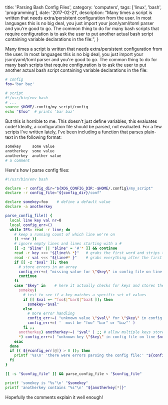 
  title: 'Parsing Bash Config Files',
  category: 'computers',
  tags: ['linux', 'bash', 'programming'],
  date: '2017-02-21',
  description: "Many times a script is written that needs extra/persistent configuration from the user. In most languages this is no big deal, you just import your json/yaml/toml parser and you're good to go. The common thing to do for many bash scripts that require configuration is to ask the user to put another actual bash script containing variable declarations in the file:",
}


Many times a script is written that needs extra/persistent configuration from the user. In most languages this is no big deal, you just import your json/yaml/toml parser and you're good to go. The common thing to do for many bash scripts that require configuration is to ask the user to put another actual bash script containing variable declarations in the file:

```bash
# config
foo='bar baz'

# script
#!/usr/bin/env bash
# ...
source $HOME/.config/my_script/config
echo "$foo"  # prints 'bar baz'
```

But this is horrible to me. This doesn't just define variables, this evaluates code! Ideally, a configuration file should be parsed, not evaluated. For a few scripts I've written lately, I've been including a function that parses plain-text in the following format:

```bash
somekey     some value
anotherkey  some value
anotherkey  another value
# a comment
```

Here's how I parse config files:

```bash
#!/usr/bin/env bash

declare -r config_dir="${XDG_CONFIG_DIR:-$HOME/.config}/my_script"
declare -r config_file="${config_dir}/conf"

declare somekey=foo    # define a default value
declare -a anotherkey

parse_config_file() {
  local line key val nr=0
  local config_err=()
  while IFS= read -r line; do
    # keep a running count of which line we're on
    (( ++nr ))
    # ignore empty lines and lines starting with a #
    [[ -z "$line" || "$line" = '#'* ]] && continue
    read -r key <<< "${line%% *}"   # grabs the first word and strips trailing whitespace
    read -r val <<< "${line#* }"    # grabs everything after the first word and strips trailing whitespace
    if [[ -z "$val" ]]; then
      # store errors in an array
      config_err+=( "missing value for \"$key\" in config file on line $nr" )
      continue
    fi
    case "$key" in    # here it actually checks for keys and stores their values
      somekey)
        # test to see if a key matches a specific set of values
        if [[ $val =~ ^foo$|^bar$|^baz$ ]]; then
          somekey="$val"
        else
          # more error handling
          config_err+=( "unknown value \"$val\" for \"$key\" in config file on line $nr" )
          config_err+=( '  must be "foo" "bar" or "baz"' )
        fi ;;
      anotherkey) anotherkey+=( "$val" ) ;; # allow multiple keys stored in an array
      *) config_err+=( "unknown key \"$key\" in config file on line $nr" )
    esac
  done
  if (( ${#config_err[@]} > 0 )); then
    printf '%s\n' 'there were errors parsing the config file:' "${config_err[@]}"
  fi
}

[[ -s "$config_file" ]] && parse_config_file < "$config_file"

printf 'somekey is "%s"\n' "$somekey"
printf 'anotherkey contains "%s"\n' "${anotherkey[*]}"

```

Hopefully the comments explain it well enough!

